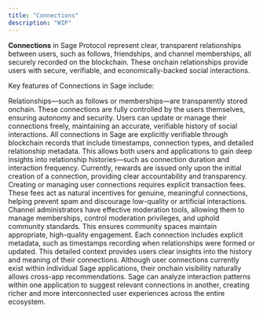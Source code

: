 ```yaml
---
title: "Connections"
description: "WIP"
---
```


**Connections** in Sage Protocol represent clear, transparent relationships between users, such as follows, friendships, and channel memberships, all securely recorded on the blockchain. These onchain relationships provide users with secure, verifiable, and economically-backed social interactions.

Key features of Connections in Sage include:

<Card title="Decentralized Relationship Management">
  Relationships—such as follows or memberships—are transparently stored onchain. These connections are fully controlled by the users themselves, ensuring autonomy and security. Users can update or manage their connections freely, maintaining an accurate, verifiable history of social interactions.
</Card>

<Card title="Transparent Verification">
  All connections in Sage are explicitly verifiable through blockchain records that include timestamps, connection types, and detailed relationship metadata. This allows both users and applications to gain deep insights into relationship histories—such as connection duration and interaction frequency. Currently, rewards are issued only upon the initial creation of a connection, providing clear accountability and transparency.
</Card>

<Card title="Economic Incentives via Transaction Fees">
  Creating or managing user connections requires explicit transaction fees. These fees act as natural incentives for genuine, meaningful connections, helping prevent spam and discourage low-quality or artificial interactions.
</Card>

<Card title="Administrative Controls for Communities">
  Channel administrators have effective moderation tools, allowing them to manage memberships, control moderation privileges, and uphold community standards. This ensures community spaces maintain appropriate, high-quality engagement.
</Card>

<Card title="Clear Relationship Metadata">
  Each connection includes explicit metadata, such as timestamps recording when relationships were formed or updated. This detailed context provides users clear insights into the history and meaning of their connections.
</Card>

<Card title="Cross-App Relationship Context and Recommendations">
  Although user connections currently exist within individual Sage applications, their onchain visibility naturally allows cross-app recommendations. Sage can analyze interaction patterns within one application to suggest relevant connections in another, creating richer and more interconnected user experiences across the entire ecosystem.
</Card>